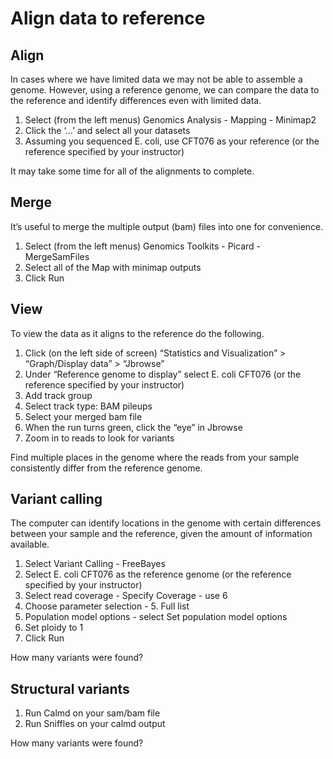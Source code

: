 # Align data to reference {#align2}

## Align

In cases where we have limited data we may not be able to assemble a genome. However, using a reference genome, we can compare the data to the reference and identify differences even with limited data.

1. Select (from the left menus) Genomics Analysis - Mapping - Minimap2
2. Click the '...' and select all your datasets
3. Assuming you sequenced E. coli, use CFT076 as your reference (or the reference specified by your instructor)

It may take some time for all of the alignments to complete.

## Merge

It's useful to merge the multiple output (bam) files into one for convenience.

1. Select (from the left menus) Genomics Toolkits - Picard - MergeSamFiles
2. Select all of the Map with minimap outputs
3. Click Run

## View

To view the data as it aligns to the reference do the following.

1. Click (on the left side of screen) "Statistics and Visualization" > "Graph/Display data" > "Jbrowse"
2. Under “Reference genome to display” select E. coli CFT076 (or the reference specified by your instructor)
3. Add track group
4. Select track type: BAM pileups
5. Select your merged bam file
6. When the run turns green, click the "eye" in Jbrowse
7. Zoom in to reads to look for variants

Find multiple places in the genome where the reads from your sample consistently differ from the reference genome.

## Variant calling

The computer can identify locations in the genome with certain differences between your sample and the reference, given the amount of information available.

1. Select Variant Calling - FreeBayes
2. Select E. coli CFT076 as the reference genome (or the reference specified by your instructor)
3. Select read coverage - Specify Coverage - use 6
4. Choose parameter selection - 5. Full list
5. Population model options - select Set population model options
6. Set ploidy to 1
7. Click Run

How many variants were found?

## Structural variants

1. Run Calmd on your sam/bam file
2. Run Sniffles on your calmd output

How many variants were found?
